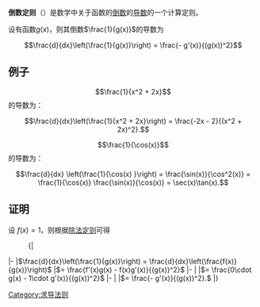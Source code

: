 {{unreferenced|time=2009-2-6}}

{{微积分学}}
'''倒数定则'''（{{lang-en|Reciprocal rule}}）是数学中关于函数的[[倒数|倒数]]的[[导数|导数]]的一个计算定则。

设有函数<math>g(x)</math>，则其倒数<math>\frac{1}{g(x)}</math>的导数为

:<math>\frac{d}{dx}\left(\frac{1}{g(x)}\right) = \frac{- g'(x)}{(g(x))^2}</math>

== 例子 ==

:<math>\frac{1}{x^2 + 2x}</math>的导数为：

:<math>\frac{d}{dx}\left(\frac{1}{x^2 + 2x}\right) = \frac{-2x - 2}{(x^2 + 2x)^2}.</math>

:<math>\frac{1}{\cos(x)}</math>的导数为：

:<math>\frac{d}{dx} \left(\frac{1}{\cos(x) }\right) = \frac{\sin(x)}{\cos^2(x)} = \frac{1}{\cos(x)} \frac{\sin(x)}{\cos(x)} = \sec(x)\tan(x).</math>

== 证明 ==

设 <math>f(x) = 1</math>，则根据[[除法定则|除法定则]]可得

:{|
|-
|<math>\frac{d}{dx}\left(\frac{1}{g(x)}\right) = \frac{d}{dx}\left(\frac{f(x)}{g(x)}\right)</math>
|<math>= \frac{f'(x)g(x) - f(x)g'(x)}{(g(x))^2}</math>
|-
|
|<math>= \frac{0\cdot g(x) - 1\cdot g'(x)}{(g(x))^2}</math>
|-
|
|<math>= \frac{- g'(x)}{(g(x))^2}.</math>
|}
{{Math-stub}}

[[Category:求导法则|Category:求导法则]]